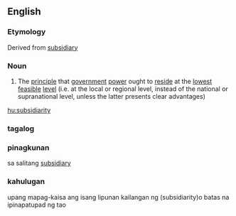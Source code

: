 {{wikipedia|Subsidiarity}}
==English==

===Etymology===
Derived from [[subsidiary]]

===Noun===
{{en-noun|-}}

# The [[principle]] that [[government]] [[power]] ought to [[reside]] at the [[lowest]] [[feasible]] [[level]] (i.e. at the local or regional level, instead of the national or supranational level, unless the latter presents clear advantages)

[[hu:subsidiarity]]

===tagalog===


===pinagkunan===
sa salitang [[subsidiary]]

===kahulugan===
upang mapag-kaisa ang isang lipunan kailangan ng (subsidiarity)o batas na ipinapatupad ng tao